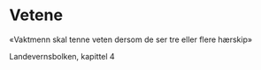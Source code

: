 # Vetene

«Vaktmenn skal tenne veten dersom de ser tre eller flere hærskip»

Landevernsbolken, kapittel 4
